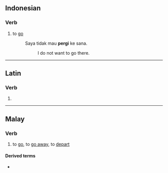 ==Indonesian==

===Verb===
{{id-verb}}

# to [[go]]
#: Saya tidak mau '''pergi''' ke sana.
#:: I do not want to go there.

----

==Latin==

===Verb===
{{la-verb-form|pergī}}

# {{inflection of|pergō||pres|pasv|inf|lang=la}}

----

==Malay==

===Verb===
{{ms-verb}}

# to [[go]], to [[go away]], to [[depart]]

====Derived terms====
* {{l|ms|pemergian}}